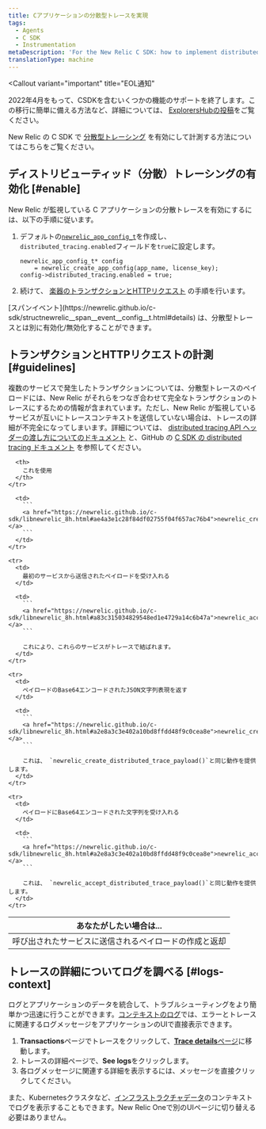 ```yaml
---
title: Cアプリケーションの分散型トレースを実現
tags:
  - Agents
  - C SDK
  - Instrumentation
metaDescription: 'For the New Relic C SDK: how to implement distributed tracing across your C language applications and services.'
translationType: machine
---
```


<Callout
  variant="important"
  title="EOL通知"
>
  2022年4月をもって、CSDKを含むいくつかの機能のサポートを終了します。この移行に簡単に備える方法など、詳細については、 [ExplorersHubの投稿](https://discuss.newrelic.com/t/q1-bulk-eol-announcement-fy23/181744)をご覧ください。
</Callout>

New Relic の C SDK で [分散型トレーシング](/docs/apm/distributed-tracing/getting-started/introduction-distributed-tracing) を有効にして計測する方法についてはこちらをご覧ください。

## ディストリビューティッド（分散）トレーシングの有効化 [#enable]

New Relic が監視している C アプリケーションの分散トレースを有効にするには、以下の手順に従います。

1. デフォルトの[`newrelic_app_config_t`](https://newrelic.github.io/c-sdk/structnewrelic__app__config__t.html)を作成し、 `distributed_tracing.enabled`フィールドを`true`に設定します。

   ```
   newrelic_app_config_t* config
       = newrelic_create_app_config(app_name, license_key);
   config->distributed_tracing.enabled = true;
   ```

2. 続けて、 [楽器のトランザクションとHTTPリクエスト](#guidelines) の手順を行います。

<Callout variant="important">
  [スパンイベント](https://newrelic.github.io/c-sdk/structnewrelic__span__event__config__t.html#details) は、分散型トレースとは別に有効化/無効化することができます。
</Callout>

## トランザクションとHTTPリクエストの計測 [#guidelines]

複数のサービスで発生したトランザクションについては、分散型トレースのペイロードには、New Relic がそれらをつなぎ合わせて完全なトランザクションのトレースにするための情報が含まれています。ただし、New Relic が監視しているサービスが互いにトレースコンテキストを送信していない場合は、トレースの詳細が不完全になってしまいます。詳細については、 [distributed tracing API ヘッダーの渡し方についてのドキュメント](/docs/understand-dependencies/distributed-tracing/enable-configure/enable-distributed-tracing#agent-apis) と、GitHub の [C SDK の distributed tracing ドキュメント](https://github.com/newrelic/c-sdk/blob/master/GUIDE.md#distributed-tracing) を参照してください。

<table>
  <thead>
    <tr>
      <th style={{ width: "300px" }}>
        あなたがしたい場合は...
      </th>

      <th>
        これを使用
      </th>
    </tr>
  </thead>

  <tbody>
    <tr>
      <td>
        呼び出されたサービスに送信されるペイロードの作成と返却
      </td>

      <td>
        ```
        <a href="https://newrelic.github.io/c-sdk/libnewrelic_8h.html#ae4a3e1c28f84df02755f04f657ac76b4">newrelic_create_distributed_trace_payload()</a>
        ```
      </td>
    </tr>

    <tr>
      <td>
        最初のサービスから送信されたペイロードを受け入れる
      </td>

      <td>
        ```
        <a href="https://newrelic.github.io/c-sdk/libnewrelic_8h.html#a83c315034829548ed1e4729a14c6b47a">newrelic_accept_distributed_trace_payload()</a>
        ```

        これにより、これらのサービスがトレースで結ばれます。
      </td>
    </tr>

    <tr>
      <td>
        ペイロードのBase64エンコードされたJSON文字列表現を返す
      </td>

      <td>
        ```
        <a href="https://newrelic.github.io/c-sdk/libnewrelic_8h.html#a2e8a3c3e402a10bd8ffdd48f9c0cea8e">newrelic_create_distributed_trace_payload_httpsafe()</a>
        ```

        これは、 `newrelic_create_distributed_trace_payload()`と同じ動作を提供します。
      </td>
    </tr>

    <tr>
      <td>
        ペイロードにBase64エンコードされた文字列を受け入れる
      </td>

      <td>
        ```
        <a href="https://newrelic.github.io/c-sdk/libnewrelic_8h.html#a2e8a3c3e402a10bd8ffdd48f9c0cea8e">newrelic_accept_distributed_trace_payload_httpsafe()</a>
        ```

        これは、 `newrelic_accept_distributed_trace_payload()`と同じ動作を提供します。
      </td>
    </tr>
  </tbody>
</table>

## トレースの詳細についてログを調べる [#logs-context]

ログとアプリケーションのデータを統合して、トラブルシューティングをより簡単かつ迅速に行うことができます。[コンテキストのログ](/docs/logs/logs-context/c-sdk-configure-logs-context/)では、エラーとトレースに関連するログメッセージをアプリケーションのUIで直接表示できます。

1. **Transactions**ページでトレースをクリックして、[**Trace details**ページ](/docs/apm/transactions/transaction-traces/transaction-traces-trace-details-page)に移動します。
2. トレースの詳細ページで、**See logs**をクリックします。
3. 各ログメッセージに関連する詳細を表示するには、メッセージを直接クリックしてください。

また、Kubernetesクラスタなど、[インフラストラクチャデータ](/docs/logs/forward-logs/forward-your-logs-using-infrastructure-agent/)のコンテキストでログを表示することもできます。New Relic Oneで別のUIページに切り替える必要はありません。